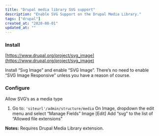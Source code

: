 ```yaml
---
title: "Drupal media library SVG support"
description: "Enable SVG Support on the Drupal Media Library."
tags: ["drupal"]
created_at: "2020-08-01"
updated_at: ""
---
```


### Install

[https://www.drupal.org/project/svg_image](https://www.drupal.org/project/svg_image)

Install “Svg Image” and enable “SVG Image”. There’s no need to enable “SVG Image Responsive” unless you have a reason of course.

### Configure

Allow SVG’s as a media type

1. Go to: `'siteurl'/admin/structure/media`
   On Image, dropdown the edit menu and select “Manage Fields”
   Image [Edit]
   Add “svg” to the list of “Allowed file extensions”

**Notes:** Requires Drupal Media Library extension.
